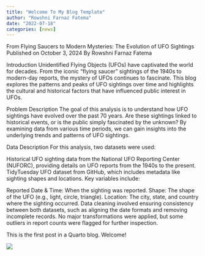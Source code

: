 ```yaml
---
title: "Welcome To My Blog Template"
author: "Rowshni Farnaz Fatema"
date: "2022-07-18"
categories: [news]
---
```



From Flying Saucers to Modern Mysteries: The Evolution of UFO Sightings
Published on October 3, 2024
By Rowshni Farnaz Fatema

Introduction
Unidentified Flying Objects (UFOs) have captivated the world for decades. From the iconic "flying saucer" sightings of the 1940s to modern-day reports, the mystery of UFOs continues to fascinate. This blog explores the patterns and peaks of UFO sightings over time and highlights the cultural and historical factors that have influenced public interest in UFOs.

Problem Description
The goal of this analysis is to understand how UFO sightings have evolved over the past 70 years. Are these sightings linked to historical events, or is the public simply fascinated by the unknown? By examining data from various time periods, we can gain insights into the underlying trends and patterns of UFO sightings.




Data Description
For this analysis, two datasets were used:

Historical UFO sighting data from the National UFO Reporting Center (NUFORC), providing details on UFO reports from the 1940s to the present.
TidyTuesday UFO dataset from GitHub, which includes metadata like sighting shapes and locations.
Key variables include:

Reported Date & Time: When the sighting was reported.
Shape: The shape of the UFO (e.g., light, circle, triangle).
Location: The city, state, and country where the sighting occurred.
Data cleaning involved ensuring consistency between both datasets, such as aligning the date formats and removing incomplete records. No major transformations were applied, but some outliers in report counts were flagged for further inspection.






This is the first post in a Quarto blog. Welcome!

![](ufo.jpg)



